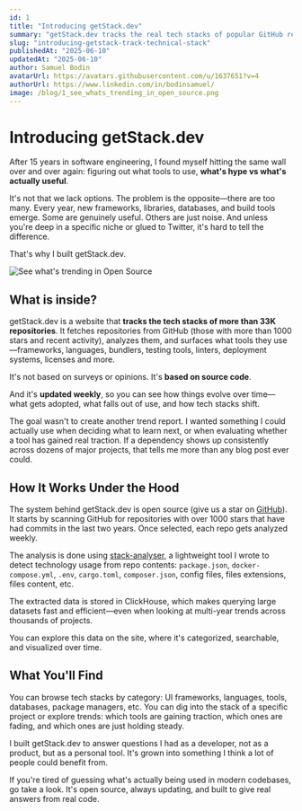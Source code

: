 ```yaml
---
id: 1
title: "Introducing getStack.dev"
summary: "getStack.dev tracks the real tech stacks of popular GitHub repos to show what tools developers actually use. Updated weekly, open source, and powered by real code—not hype."
slug: "introducing-getstack-track-technical-stack"
publishedAt: "2025-06-10"
updatedAt: "2025-06-10"
author: Samuel Bodin
avatarUrl: https://avatars.githubusercontent.com/u/1637651?v=4
authorUrl: https://www.linkedin.com/in/bodinsamuel/
image: /blog/1_see_whats_trending_in_open_source.png
---
```


# Introducing getStack.dev

After 15 years in software engineering, I found myself hitting the same wall over and over again: figuring out what tools to use, **what's hype vs what's actually useful**.

It's not that we lack options. The problem is the opposite—there are too many. Every year, new frameworks, libraries, databases, and build tools emerge. Some are genuinely useful. Others are just noise. And unless you're deep in a specific niche or glued to Twitter, it's hard to tell the difference.

That's why I built getStack.dev.

<img src="/blog/1_see_whats_trending_in_open_source.png" alt="See what's trending in Open Source" />

## What is inside?

getStack.dev is a website that **tracks the tech stacks of more than 33K repositories**. It fetches repositories from GitHub (those with more than 1000 stars and recent activity), analyzes them, and surfaces what tools they use—frameworks, languages, bundlers, testing tools, linters, deployment systems, licenses and more.

It's not based on surveys or opinions. It's **based on source code**.

And it's **updated weekly**, so you can see how things evolve over time—what gets adopted, what falls out of use, and how tech stacks shift.

The goal wasn't to create another trend report. I wanted something I could actually use when deciding what to learn next, or when evaluating whether a tool has gained real traction. If a dependency shows up consistently across dozens of major projects, that tells me more than any blog post ever could.

## How It Works Under the Hood

The system behind getStack.dev is open source (give us a star on [GitHub](https://github.com/specfy/getstack)). It starts by scanning GitHub for repositories with over 1000 stars that have had commits in the last two years. Once selected, each repo gets analyzed weekly.

The analysis is done using [stack-analyser](https://github.com/specfy/stack-analyser), a lightweight tool I wrote to detect technology usage from repo contents: `package.json`, `docker-compose.yml`, `.env`, `cargo.toml`, `composer.json`, config files, files extensions, files content, etc.

The extracted data is stored in ClickHouse, which makes querying large datasets fast and efficient—even when looking at multi-year trends across thousands of projects.

You can explore this data on the site, where it's categorized, searchable, and visualized over time.

## What You'll Find

You can browse tech stacks by category: UI frameworks, languages, tools, databases, package managers, etc. You can dig into the stack of a specific project or explore trends: which tools are gaining traction, which ones are fading, and which ones are just holding steady.

I built getStack.dev to answer questions I had as a developer, not as a product, but as a personal tool. It's grown into something I think a lot of people could benefit from.

If you're tired of guessing what's actually being used in modern codebases, go take a look. It's open source, always updating, and built to give real answers from real code.

